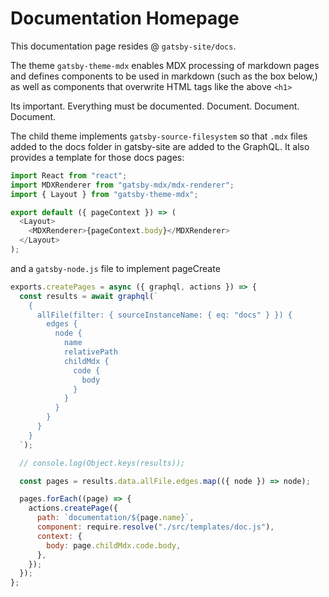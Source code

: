 
# Documentation Homepage

This documentation page resides @ `gatsby-site/docs`.

The theme `gatsby-theme-mdx` enables MDX processing of markdown pages and defines components to be used in markdown (such as the box below,) as well as components that overwrite HTML tags like the above `<h1>`

<Box title="Notes About Documentation">
  Its important. Everything must be documented. Document. Document. Document.
</Box>

The child theme implements `gatsby-source-filesystem` so that `.mdx` files added to the docs folder in gatsby-site are added to the GraphQL. It also provides a template for those docs pages:

```javascript
import React from "react";
import MDXRenderer from "gatsby-mdx/mdx-renderer";
import { Layout } from "gatsby-theme-mdx";

export default ({ pageContext }) => (
  <Layout>
    <MDXRenderer>{pageContext.body}</MDXRenderer>
  </Layout>
);
```

and a `gatsby-node.js` file to implement pageCreate

```javascript
exports.createPages = async ({ graphql, actions }) => {
  const results = await graphql(`
    {
      allFile(filter: { sourceInstanceName: { eq: "docs" } }) {
        edges {
          node {
            name
            relativePath
            childMdx {
              code {
                body
              }
            }
          }
        }
      }
    }
  `);

  // console.log(Object.keys(results));

  const pages = results.data.allFile.edges.map(({ node }) => node);

  pages.forEach((page) => {
    actions.createPage({
      path: `documentation/${page.name}`,
      component: require.resolve("./src/templates/doc.js"),
      context: {
        body: page.childMdx.code.body,
      },
    });
  });
};
```
